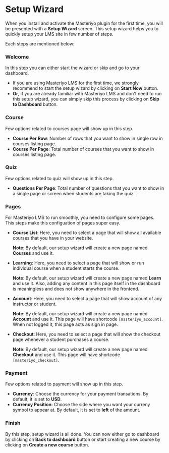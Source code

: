 # Setup Wizard

When you install and activate the Masteriyo plugin for the first time, you will be presented with a **Setup Wizard** screen. This setup wizard helps you to quickly setup your LMS site in few number of steps. 

Each steps are mentioned below: 
### Welcome
In this step you can either start the wizard or skip and go to your dashboard. 
- If you are using Masteriyo LMS for the first time, we strongly recommend to start the setup wizard by clicking on **Start Now** button.
- **Or**, if you are already familiar with Masteriyo LMS and don't need to run this setup wizard, you can simply skip this process by clicking on **Skip to Dashboard** button.

### Course
Few options related to courses page will show up in this step.
- **Course Per Row**: Number of rows that you want to show in single row in courses listing page.
- **Course Per Page**: Total number of courses that you want to show in courses listing page.

### Quiz
Few options related to quiz will show up in this step.
- **Questions Per Page**: Total number of questions that you want to show in a single page or screen when students are taking the quiz.

### Pages
For Masteriyo LMS to run smoothly, you need to configure some pages. This steps make this configuation of pages super easy.
- **Course List**: Here, you need to select a page that will show all available courses that you have in your website.

  **Note**: By default, our setup wizard will create a new page named **Courses** and use it.
- **Learning**: Here, you need to select a page that will show or run individual course when a student starts the course.

  **Note**: By default, our setup wizard will create a new page named **Learn** and use it. Also, adding any content in this page itself in the dashboard is meaningless and does not show anywhere in the frontend.
  
- **Account**: Here, you need to select a page that will show account of any instructor or student.

  **Note**: By default, our setup wizard will create a new page named **Account** and use it. This page will have shortcode `[masteriyo_account]`. When not logged it, this page acts as sign in page.
  
- **Checkout**: Here, you need to select a page that will show the checkout page whenever a student purchases a course.

  **Note**: By default, our setup wizard will create a new page named **Checkout** and use it. This page will have shortcode `[masteriyo_checkout]`.
  
### Payment
Few options related to payment will show up in this step.
- **Currency**: Choose the currency for your payment transations. By default, it is set to **USD**.
- **Currency Position**: Choose the side where you want your curreny symbol to appear at. By default, it is set to **left** of the amount.

### Finish
By this step, setup wizard is all done. You can now either go to dashboard by clicking on **Back to dashboard** button or start creating a new course by clicking on **Create a new course** button.
